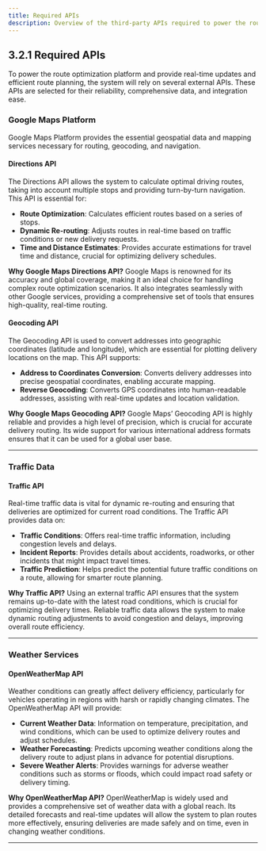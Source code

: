 ```yaml
---
title: Required APIs
description: Overview of the third-party APIs required to power the route optimization system, including traffic data, geospatial information, and weather services.
---
```


## 3.2.1 Required APIs

To power the route optimization platform and provide real-time updates and efficient route planning, the system will rely on several external APIs. These APIs are selected for their reliability, comprehensive data, and integration ease.

### **Google Maps Platform**

Google Maps Platform provides the essential geospatial data and mapping services necessary for routing, geocoding, and navigation.

#### **Directions API**
The Directions API allows the system to calculate optimal driving routes, taking into account multiple stops and providing turn-by-turn navigation. This API is essential for:

- **Route Optimization**: Calculates efficient routes based on a series of stops.
- **Dynamic Re-routing**: Adjusts routes in real-time based on traffic conditions or new delivery requests.
- **Time and Distance Estimates**: Provides accurate estimations for travel time and distance, crucial for optimizing delivery schedules.

**Why Google Maps Directions API?**
Google Maps is renowned for its accuracy and global coverage, making it an ideal choice for handling complex route optimization scenarios. It also integrates seamlessly with other Google services, providing a comprehensive set of tools that ensures high-quality, real-time routing.

#### **Geocoding API**
The Geocoding API is used to convert addresses into geographic coordinates (latitude and longitude), which are essential for plotting delivery locations on the map. This API supports:

- **Address to Coordinates Conversion**: Converts delivery addresses into precise geospatial coordinates, enabling accurate mapping.
- **Reverse Geocoding**: Converts GPS coordinates into human-readable addresses, assisting with real-time updates and location validation.

**Why Google Maps Geocoding API?**
Google Maps’ Geocoding API is highly reliable and provides a high level of precision, which is crucial for accurate delivery routing. Its wide support for various international address formats ensures that it can be used for a global user base.

---

### **Traffic Data**

#### **Traffic API**
Real-time traffic data is vital for dynamic re-routing and ensuring that deliveries are optimized for current road conditions. The Traffic API provides data on:

- **Traffic Conditions**: Offers real-time traffic information, including congestion levels and delays.
- **Incident Reports**: Provides details about accidents, roadworks, or other incidents that might impact travel times.
- **Traffic Prediction**: Helps predict the potential future traffic conditions on a route, allowing for smarter route planning.

**Why Traffic API?**
Using an external traffic API ensures that the system remains up-to-date with the latest road conditions, which is crucial for optimizing delivery times. Reliable traffic data allows the system to make dynamic routing adjustments to avoid congestion and delays, improving overall route efficiency.

---

### **Weather Services**

#### **OpenWeatherMap API**
Weather conditions can greatly affect delivery efficiency, particularly for vehicles operating in regions with harsh or rapidly changing climates. The OpenWeatherMap API will provide:

- **Current Weather Data**: Information on temperature, precipitation, and wind conditions, which can be used to optimize delivery routes and adjust schedules.
- **Weather Forecasting**: Predicts upcoming weather conditions along the delivery route to adjust plans in advance for potential disruptions.
- **Severe Weather Alerts**: Provides warnings for adverse weather conditions such as storms or floods, which could impact road safety or delivery timing.

**Why OpenWeatherMap API?**
OpenWeatherMap is widely used and provides a comprehensive set of weather data with a global reach. Its detailed forecasts and real-time updates will allow the system to plan routes more effectively, ensuring deliveries are made safely and on time, even in changing weather conditions.

---

